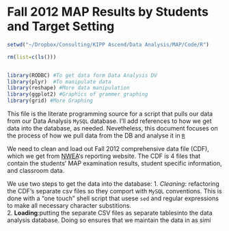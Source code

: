 Fall 2012 MAP Results by Students and Target Setting 
========================================================
```r
setwd("~/Dropbox/Consulting/KIPP Ascend/Data Analysis/MAP/Code/R")

rm(list=c(ls()))


library(RODBC) #To get data form Data Analysis DV
library(plyr)  #To manipulate data
library(reshape) #More data manipulation
library(ggplot2) #Graphics of grammer graphing
library(grid) #More Graphing
```

This file is the literate programming source for a script that pulls our data from our Data Analysis `MySQL` database. I'll add references to how we get data into the database, as needed.  Nevetheless, this document focuses on the process of how we pull data from the DB and analyse it in [`R`](www.r-project.org)

We need to clean and load out Fall 2012 comprehensive data file (CDF), which we get from [NWEA](http://www.nwea.org)'s reporting website. The CDF is 4 files that contain the students' MAP examination results, student specific information, and classroom data. 

We use two steps to get the data into the database:
  1. *Cleaning*: refactoring the CDF's separate csv files so they comport with `MySQL` conventions. This is done with a "one touch" shell script that usese `sed` and regular expressions to make all necessary character substitions.  
  2. **Loading**:putting the separate CSV files as separate tablesinto the data analysis database.  Doing so ensures that we maintain the data in as simi

```r

```

